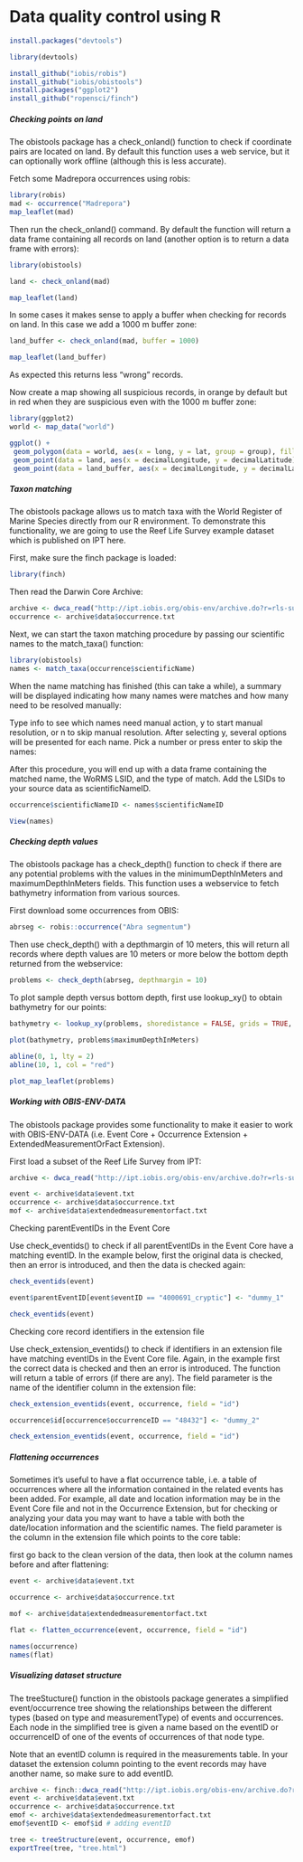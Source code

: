# Data quality control using R
<!-- source: https://obis.org/manual/processing/-->
```r
install.packages("devtools")

library(devtools)

install_github("iobis/robis")
install_github("iobis/obistools")
install.packages("ggplot2")
install_github("ropensci/finch")

```

##### Checking points on land

The obistools package has a check_onland() function to check if coordinate pairs are located on land. By default this function uses a web service, but it can optionally work offline (although this is less accurate).

Fetch some Madrepora occurrences using robis:

```r
library(robis)
mad <- occurrence("Madrepora")
map_leaflet(mad)
```
Then run the check_onland() command. By default the function will return a data frame containing all records on land (another option is to return a data frame with errors):
```r
library(obistools)

land <- check_onland(mad)

map_leaflet(land)
```
In some cases it makes sense to apply a buffer when checking for records on land. In this case we add a 1000 m buffer zone:

```r
land_buffer <- check_onland(mad, buffer = 1000)

map_leaflet(land_buffer)
```

As expected this returns less “wrong” records.

Now create a map showing all suspicious records, in orange by default but in red when they are suspicious even with the 1000 m buffer zone:
```r
library(ggplot2)
world <- map_data("world")

ggplot() +
 geom_polygon(data = world, aes(x = long, y = lat, group = group), fill = "#dddddd") +
 geom_point(data = land, aes(x = decimalLongitude, y = decimalLatitude), color = "#cc3300") +
 geom_point(data = land_buffer, aes(x = decimalLongitude, y = decimalLatitude), color = "#ff9900") + coord_fixed(1)
``` 

##### Taxon matching

The obistools package allows us to match taxa with the World Register of Marine Species directly from our R environment. To demonstrate this functionality, we are going to use the Reef Life Survey example dataset which is published on IPT here.

First, make sure the finch package is loaded:

```r
library(finch)
```

Then read the Darwin Core Archive:
```r
archive <- dwca_read("http://ipt.iobis.org/obis-env/archive.do?r=rls-subset", read = TRUE) 
occurrence <- archive$data$occurrence.txt
```
Next, we can start the taxon matching procedure by passing our scientific names to the match_taxa() function:

```r
library(obistools)
names <- match_taxa(occurrence$scientificName)
```

When the name matching has finished (this can take a while), a summary will be displayed indicating how many names were matches and how many need to be resolved manually:

Type info to see which names need manual action, y to start manual resolution, or n to skip manual resolution. After selecting y, several options will be presented for each name. Pick a number or press enter to skip the names:

After this procedure, you will end up with a data frame containing the matched name, the WoRMS LSID, and the type of match. Add the LSIDs to your source data as scientificNameID.

```r
occurrence$scientificNameID <- names$scientificNameID

View(names)

```

##### Checking depth values

The obistools package has a check_depth() function to check if there are any potential problems with the values in the minimumDepthInMeters and maximumDepthInMeters fields. This function uses a webservice to fetch bathymetry information from various sources.

First download some occurrences from OBIS:
```r
abrseg <- robis::occurrence("Abra segmentum")

```

Then use check_depth() with a depthmargin of 10 meters, this will return all records where depth values are 10 meters or more below the bottom depth returned from the webservice:

```r
problems <- check_depth(abrseg, depthmargin = 10)

```
To plot sample depth versus bottom depth, first use lookup_xy() to obtain bathymetry for our points:

```r
bathymetry <- lookup_xy(problems, shoredistance = FALSE, grids = TRUE, areas = FALSE)$bathymetry

plot(bathymetry, problems$maximumDepthInMeters)

abline(0, 1, lty = 2)
abline(10, 1, col = "red")

plot_map_leaflet(problems)

```

##### Working with OBIS-ENV-DATA

The obistools package provides some functionality to make it easier to work with OBIS-ENV-DATA (i.e. Event Core + Occurrence Extension + ExtendedMeasurementOrFact Extension).

First load a subset of the Reef Life Survey from IPT:

```r
archive <- dwca_read("http://ipt.iobis.org/obis-env/archive.do?r=rls-subset", read = TRUE)

event <- archive$data$event.txt
occurrence <- archive$data$occurrence.txt
mof <- archive$data$extendedmeasurementorfact.txt

```

Checking parentEventIDs in the Event Core

Use check_eventids() to check if all parentEventIDs in the Event Core have a matching eventID. In the example below, first the original data is checked, then an error is introduced, and then the data is checked again:

```r
check_eventids(event)

event$parentEventID[event$eventID == "4000691_cryptic"] <- "dummy_1"

check_eventids(event)

```

Checking core record identifiers in the extension file

Use check_extension_eventids() to check if identifiers in an extension file have matching eventIDs in the Event Core file. Again, in the example first the correct data is checked and then an error is introduced. The function will return a table of errors (if there are any). The field parameter is the name of the identifier column in the extension file:

```r
check_extension_eventids(event, occurrence, field = "id")

occurrence$id[occurrence$occurrenceID == "48432"] <- "dummy_2"

check_extension_eventids(event, occurrence, field = "id")

```

##### Flattening occurrences

Sometimes it’s useful to have a flat occurrence table, i.e. a table of occurrences where all the information contained in the related events has been added. For example, all date and location information may be in the Event Core file and not in the Occurrence Extension, but for checking or analyzing your data you may want to have a table with both the date/location information and the scientific names. The field parameter is the column in the extension file which points to the core table:

 first go back to the clean version of the data, then look at the column names before and after flattening:


```r
event <- archive$data$event.txt

occurrence <- archive$data$occurrence.txt

mof <- archive$data$extendedmeasurementorfact.txt

flat <- flatten_occurrence(event, occurrence, field = "id")

names(occurrence)
names(flat)

```

##### Visualizing dataset structure

The treeStucture() function in the obistools package generates a simplified event/occurrence tree showing the relationships between the different types (based on type and measurementType) of events and occurrences. Each node in the simplified tree is given a name based on the eventID or occurrenceID of one of the events of occurrences of that node type.

Note that an eventID column is required in the measurements table. In your dataset the extension column pointing to the event records may have another name, so make sure to add eventID.

```r
archive <- finch::dwca_read("http://ipt.iobis.org/obis-env/archive.do?r=nsbs&v=1.6", read = TRUE)
event <- archive$data$event.txt
occurrence <- archive$data$occurrence.txt
emof <- archive$data$extendedmeasurementorfact.txt
emof$eventID <- emof$id # adding eventID

tree <- treeStructure(event, occurrence, emof)
exportTree(tree, "tree.html")

```